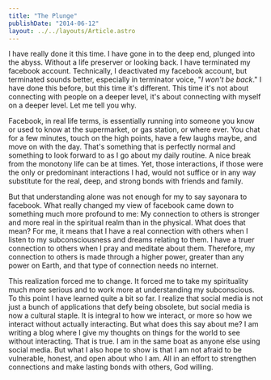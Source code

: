 ```yaml
---
title: "The Plunge"
publishDate: "2014-06-12"
layout: ../../layouts/Article.astro
---
```


I have really done it this time. I have gone in to the deep end, plunged into the abyss. Without a life preserver or looking back. I have terminated my facebook account. Technically, I deactivated my facebook account, but terminated sounds better, especially in terminator voice, "_I won't be back_." I have done this before, but this time it's different. This time it's not about connecting with people on a deeper level, it's about connecting with myself on a deeper level. Let me tell you why.

Facebook, in real life terms, is essentially running into someone you know or used to know at the supermarket, or gas station, or where ever. You chat for a few minutes, touch on the high points, have a few laughs maybe, and move on with the day. That's something that is perfectly normal and something to look forward to as I go about my daily routine. A nice break from the monotony life can be at times. Yet, those interactions, if those were the only or predominant interactions I had, would not suffice or in any way substitute for the real, deep, and strong bonds with friends and family.

But that understanding alone was not enough for my to say sayonara to facebook. What really changed my view of facebook came down to something much more profound to me: My connection to others is stronger and more real in the spiritual realm than in the physical. What does that mean? For me, it means that I have a real connection with others when I listen to my subconsciousness and dreams relating to them. I have a truer connection to others when I pray and meditate about them. Therefore, my connection to others is made through a higher power, greater than any power on Earth, and that type of connection needs no internet.

This realization forced me to change. It forced me to take my spirituality much more serious and to work more at understanding my subconscious. To this point I have learned quite a bit so far. I realize that social media is not just a bunch of applications that defy being obsolete, but social media is now a cultural staple. It is integral to how we interact, or more so how we interact without actually interacting. But what does this say about me? I am writing a blog where I give my thoughts on things for the world to see without interacting. That is true. I am in the same boat as anyone else using social media. But what I also hope to show is that I am not afraid to be vulnerable, honest, and open about who I am. All in an effort to strengthen connections and make lasting bonds with others, God willing.
